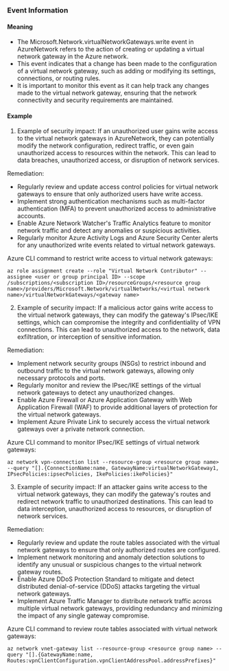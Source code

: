 
### Event Information

#### Meaning

- The Microsoft.Network.virtualNetworkGateways.write event in AzureNetwork refers to the action of creating or updating a virtual network gateway in the Azure network.
- This event indicates that a change has been made to the configuration of a virtual network gateway, such as adding or modifying its settings, connections, or routing rules.
- It is important to monitor this event as it can help track any changes made to the virtual network gateway, ensuring that the network connectivity and security requirements are maintained.

#### Example

1. Example of security impact: If an unauthorized user gains write access to the virtual network gateways in AzureNetwork, they can potentially modify the network configuration, redirect traffic, or even gain unauthorized access to resources within the network. This can lead to data breaches, unauthorized access, or disruption of network services.

Remediation:
- Regularly review and update access control policies for virtual network gateways to ensure that only authorized users have write access.
- Implement strong authentication mechanisms such as multi-factor authentication (MFA) to prevent unauthorized access to administrative accounts.
- Enable Azure Network Watcher's Traffic Analytics feature to monitor network traffic and detect any anomalies or suspicious activities.
- Regularly monitor Azure Activity Logs and Azure Security Center alerts for any unauthorized write events related to virtual network gateways.

Azure CLI command to restrict write access to virtual network gateways:
```
az role assignment create --role "Virtual Network Contributor" --assignee <user or group principal ID> --scope /subscriptions/<subscription ID>/resourceGroups/<resource group name>/providers/Microsoft.Network/virtualNetworks/<virtual network name>/virtualNetworkGateways/<gateway name>
```

2. Example of security impact: If a malicious actor gains write access to the virtual network gateways, they can modify the gateway's IPsec/IKE settings, which can compromise the integrity and confidentiality of VPN connections. This can lead to unauthorized access to the network, data exfiltration, or interception of sensitive information.

Remediation:
- Implement network security groups (NSGs) to restrict inbound and outbound traffic to the virtual network gateways, allowing only necessary protocols and ports.
- Regularly monitor and review the IPsec/IKE settings of the virtual network gateways to detect any unauthorized changes.
- Enable Azure Firewall or Azure Application Gateway with Web Application Firewall (WAF) to provide additional layers of protection for the virtual network gateways.
- Implement Azure Private Link to securely access the virtual network gateways over a private network connection.

Azure CLI command to monitor IPsec/IKE settings of virtual network gateways:
```
az network vpn-connection list --resource-group <resource group name> --query "[].{ConnectionName:name, GatewayName:virtualNetworkGateway1, IPsecPolicies:ipsecPolicies, IkePolicies:ikePolicies}"
```

3. Example of security impact: If an attacker gains write access to the virtual network gateways, they can modify the gateway's routes and redirect network traffic to unauthorized destinations. This can lead to data interception, unauthorized access to resources, or disruption of network services.

Remediation:
- Regularly review and update the route tables associated with the virtual network gateways to ensure that only authorized routes are configured.
- Implement network monitoring and anomaly detection solutions to identify any unusual or suspicious changes to the virtual network gateway routes.
- Enable Azure DDoS Protection Standard to mitigate and detect distributed denial-of-service (DDoS) attacks targeting the virtual network gateways.
- Implement Azure Traffic Manager to distribute network traffic across multiple virtual network gateways, providing redundancy and minimizing the impact of any single gateway compromise.

Azure CLI command to review route tables associated with virtual network gateways:
```
az network vnet-gateway list --resource-group <resource group name> --query "[].{GatewayName:name, Routes:vpnClientConfiguration.vpnClientAddressPool.addressPrefixes}"
```

